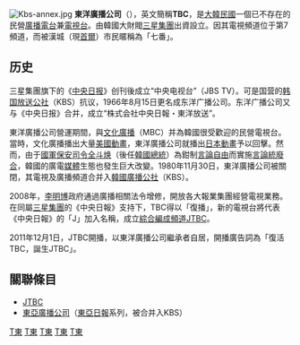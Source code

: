 {{Infobox Korean name
 |title=東洋放送
 |hangul=동양방송
 |hanja=東洋放送 
 |rr= Dongyang Bangsong
 |mr= Tonyang Pangsong
 |context=south
 |img= 
 |caption= 
}}

[[File:Kbs-annex.jpg|thumb]]
'''東洋廣播公司'''（{{lang-en|Tongyang Broadcasting Company}}），英文簡稱'''TBC'''，是[[大韓民國|大韓民國]]一個已不存在的民營[[廣播電台|廣播電台]]兼[[電視台|電視台]]。由韓國大財閥[[三星集團|三星集團]]出資設立。因其電視頻道位于第7頻道，而被漢城（現[[首爾|首爾]]）市民暱稱為「七番」。

==历史==

三星集團旗下的《[[中央日报_(韩国)|中央日报]]》创刊後成立“中央电视台”（JBS TV）。可是国营的[[韩国放送公社|韩国放送公社]]（KBS）抗议，1966年8月15日更名成东洋广播公司。东洋广播公司又与《中央日报》合并，成立“株式会社中央日報・東洋放送”。

東洋廣播公司營運期間，與[[文化廣播_(韓國)|文化廣播]]（MBC）并為韓國很受歡迎的民營電視台。當時，文化廣播播出大量[[美國動畫|美國動畫]]，東洋廣播公司就播出[[日本動畫|日本動畫]]予以回擊。然而，由于[[大韓民國國軍機務司令部|國軍保安司令]][[全斗焕|全斗焕]]（後任[[韓國總統|韓國總統]]）為鉗制[[言論自由|言論自由]]而實施[[言論統廢合|言論統廢合]]，韓國的廣電[[媒體|媒體]]生態也發生巨大改變。1980年11月30日，東洋廣播公司被關閉，其電視及廣播頻道合并入[[韓國廣播公社|韓國廣播公社]]（KBS）。

2008年，[[李明博|李明博]]政府通過廣播相關法令增修，開放各大報業集團經營電視業務。在同屬[[三星集團|三星集團]]的《中央日報》支持下，TBC得以「復播」，新的電視台將代表《中央日報》的「J」加入名稱，成立[[綜合編成頻道|綜合編成頻道]][[JTBC|JTBC]]。

2011年12月1日，JTBC開播，以東洋廣播公司繼承者自居，開播廣告詞為「復活TBC，誕生JTBC」。

== 關聯條目 ==
{{commonscat|Tongyang Broadcasting Company}}
* [[JTBC|JTBC]]
* [[東亞廣播公司|東亞廣播公司]]（[[東亞日報|東亞日報]]系列，被合并入KBS）

[[Category:韓國電視台|T東]]
[[Category:韓國廣播電台|T東]]
[[Category:韩国已结业公司|T東]]
[[Category:1964年成立的公司|T東]]
[[Category:1980年廢除|T東]]